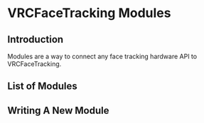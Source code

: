 # VRCFaceTracking Modules

## Introduction

Modules are a way to connect any face tracking hardware API to VRCFaceTracking.

## List of Modules

## Writing A New Module
